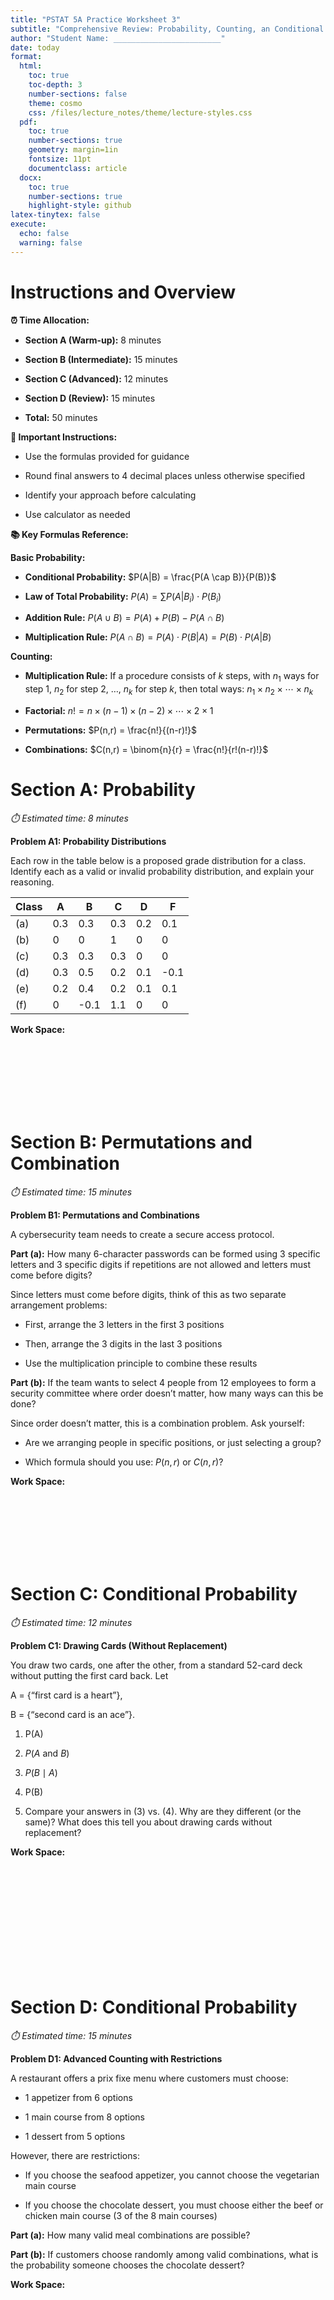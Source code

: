 ```yaml
---
title: "PSTAT 5A Practice Worksheet 3"
subtitle: "Comprehensive Review: Probability, Counting, an Conditional Probability"
author: "Student Name: ________________________"
date: today
format:
  html:
    toc: true
    toc-depth: 3
    number-sections: false
    theme: cosmo
    css: /files/lecture_notes/theme/lecture-styles.css
  pdf:
    toc: true
    number-sections: true
    geometry: margin=1in
    fontsize: 11pt
    documentclass: article
  docx:
    toc: true
    number-sections: true
    highlight-style: github
latex-tinytex: false
execute:
  echo: false
  warning: false
---
```


# Instructions and Overview

**⏰ Time Allocation:**

- **Section A (Warm-up):** 8 minutes
  
- **Section B (Intermediate):** 15 minutes  
  
- **Section C (Advanced):** 12 minutes
  
- **Section D (Review):** 15 minutes
  
- **Total:** 50 minutes


::: {.important}
**📝 Important Instructions:**

- Use the formulas provided for guidance
  
- Round final answers to 4 decimal places unless otherwise specified
  
- Identify your approach before calculating
  
- Use calculator as needed
:::


::: {.formula-box}

**📚 Key Formulas Reference:**

**Basic Probability:**

- **Conditional Probability:** $P(A|B) = \frac{P(A \cap B)}{P(B)}$
  
- **Law of Total Probability:** $P(A) = \sum P(A|B_i) \cdot P(B_i)$

- **Addition Rule:** $P(A \cup B) = P(A) + P(B) - P(A \cap B)$

- **Multiplication Rule:** $P(A \cap B) = P(A) \cdot P(B|A) = P(B) \cdot P(A|B)$

**Counting:**

- **Multiplication Rule:** If a procedure consists of $k$ steps, with $n_1$ ways for step 1, $n_2$ for step 2, ..., $n_k$ for step $k$, then total ways: $n_1 \times n_2 \times \cdots \times n_k$

- **Factorial:** $n! = n \times (n-1) \times (n-2) \times \cdots \times 2 \times 1$

- **Permutations:** $P(n,r) = \frac{n!}{(n-r)!}$
  
- **Combinations:** $C(n,r) = \binom{n}{r} = \frac{n!}{r!(n-r)!}$

:::

# Section A: Probability
*⏱️ Estimated time: 8 minutes*

::: {.problem}
**Problem A1: Probability Distributions**

Each row in the table below is a proposed grade distribution for a class. Identify each as a valid or invalid probability distribution, and explain your reasoning.

| Class | A   | B   | C   | D   | F    |
|-------|-----|-----|-----|-----|------|
| (a)   | 0.3 | 0.3 | 0.3 | 0.2 | 0.1  |
| (b)   | 0   | 0   | 1   | 0   | 0    |
| (c)   | 0.3 | 0.3 | 0.3 | 0   | 0    |
| (d)   | 0.3 | 0.5 | 0.2 | 0.1 | -0.1 |
| (e)   | 0.2 | 0.4 | 0.2 | 0.1 | 0.1  |
| (f)   | 0   | -0.1| 1.1 | 0   | 0    |

:::

**Work Space:**

<br><br><br><br><br><br>


# Section B: Permutations and Combination
*⏱️ Estimated time: 15 minutes*

::: {.problem}
**Problem B1: Permutations and Combinations**

A cybersecurity team needs to create a secure access protocol.

**Part (a):** How many 6-character passwords can be formed using 3 specific letters and 3 specific digits if repetitions are not allowed and letters must come before digits?

:::{.callout-tip}
Since letters must come before digits, think of this as two separate arrangement problems:

- First, arrange the 3 letters in the first 3 positions
  
- Then, arrange the 3 digits in the last 3 positions
  
- Use the multiplication principle to combine these results
:::



**Part (b):** If the team wants to select 4 people from 12 employees to form a security committee where order doesn't matter, how many ways can this be done?

:::{.callout-tip}
Since order doesn't matter, this is a combination problem. Ask yourself:

- Are we arranging people in specific positions, or just selecting a group?
  
- Which formula should you use: $P(n,r)$ or $C(n,r)$?
:::

:::

**Work Space:**

<br><br><br><br><br><br>




# Section C: Conditional Probability
*⏱️ Estimated time: 12 minutes*

::: {.problem}
**Problem C1: Drawing Cards (Without Replacement)**

You draw two cards, one after the other, from a standard 52-card deck without putting the first card back. 
Let

A = $\{\text{“first card is a heart”}\}$,

B = $\{\text{“second card is an ace”}\}$.

1.	P(A)

2.	$P\bigl(A\text{ and }B\bigr)$

3.	$P\bigl(B\mid A\bigr)$

4.	P(B)

5.	Compare your answers in (3) vs. (4).  Why are they different (or the same)?  What does this tell you about drawing cards without replacement?
:::

**Work Space:**

<br><br><br><br><br><br><br><br><br><br>


# Section D: Conditional Probability
*⏱️ Estimated time: 15 minutes*

::: {.problem}
**Problem D1: Advanced Counting with Restrictions**

A restaurant offers a prix fixe menu where customers must choose:

- 1 appetizer from 6 options
  
- 1 main course from 8 options  
  
- 1 dessert from 5 options

However, there are restrictions:

- If you choose the seafood appetizer, you cannot choose the vegetarian main course
  
- If you choose the chocolate dessert, you must choose either the beef or chicken main course (3 of the 8 main courses)

**Part (a):** How many valid meal combinations are possible?

**Part (b):** If customers choose randomly among valid combinations, what is the probability someone chooses the chocolate dessert?
:::

**Work Space:**

<br><br><br><br><br><br><br><br>


